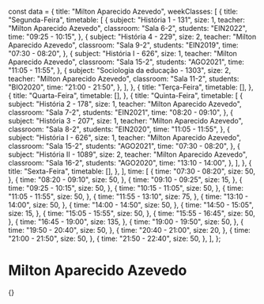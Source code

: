 const data = {
  title: "Milton Aparecido Azevedo",
  weekClasses: [
    {
      title: "Segunda-Feira",
      timetable: [
        {
          subject: "História 1 - 131",
          size: 1,
          teacher: "Milton Aparecido Azevedo",
          classroom: "Sala 6-2",
          students: "EIN2022",
          time: "09:25 - 10:15",
        },
        {
          subject: "História 4 - 229",
          size: 2,
          teacher: "Milton Aparecido Azevedo",
          classroom: "Sala 9-2",
          students: "EIN2019",
          time: "07:30 - 08:20",
        },
        {
          subject: "História I - 626",
          size: 1,
          teacher: "Milton Aparecido Azevedo",
          classroom: "Sala 15-2",
          students: "AGO2021",
          time: "11:05 - 11:55",
        },
        {
          subject: "Sociologia da educação - 1303",
          size: 2,
          teacher: "Milton Aparecido Azevedo",
          classroom: "Sala 11-2",
          students: "BIO2020",
          time: "21:00 - 21:50",
        },
      ],
    },
    {
      title: "Terça-Feira",
      timetable: [],
    },
    {
      title: "Quarta-Feira",
      timetable: [],
    },
    {
      title: "Quinta-Feira",
      timetable: [
        {
          subject: "História 2 - 178",
          size: 1,
          teacher: "Milton Aparecido Azevedo",
          classroom: "Sala 7-2",
          students: "EIN2021",
          time: "08:20 - 09:10",
        },
        {
          subject: "História 3 - 207",
          size: 1,
          teacher: "Milton Aparecido Azevedo",
          classroom: "Sala 8-2",
          students: "EIN2020",
          time: "11:05 - 11:55",
        },
        {
          subject: "História I - 626",
          size: 1,
          teacher: "Milton Aparecido Azevedo",
          classroom: "Sala 15-2",
          students: "AGO2021",
          time: "07:30 - 08:20",
        },
        {
          subject: "História II - 1089",
          size: 2,
          teacher: "Milton Aparecido Azevedo",
          classroom: "Sala 16-2",
          students: "AGO2020",
          time: "13:10 - 14:00",
        },
      ],
    },
    {
      title: "Sexta-Feira",
      timetable: [],
    },
  ],
  time: [
    {
      time: "07:30 - 08:20",
      size: 50,
    },
    {
      time: "08:20 - 09:10",
      size: 50,
    },
    {
      time: "09:10 - 09:25",
      size: 15,
    },
    {
      time: "09:25 - 10:15",
      size: 50,
    },
    {
      time: "10:15 - 11:05",
      size: 50,
    },
    {
      time: "11:05 - 11:55",
      size: 50,
    },
    {
      time: "11:55 - 13:10",
      size: 75,
    },
    {
      time: "13:10 - 14:00",
      size: 50,
    },
    {
      time: "14:00 - 14:50",
      size: 50,
    },
    {
      time: "14:50 - 15:05",
      size: 15,
    },
    {
      time: "15:05 - 15:55",
      size: 50,
    },
    {
      time: "15:55 - 16:45",
      size: 50,
    },
    {
      time: "16:45 - 19:00",
      size: 135,
    },
    {
      time: "19:00 - 19:50",
      size: 50,
    },
    {
      time: "19:50 - 20:40",
      size: 50,
    },
    {
      time: "20:40 - 21:00",
      size: 20,
    },
    {
      time: "21:00 - 21:50",
      size: 50,
    },
    {
      time: "21:50 - 22:40",
      size: 50,
    },
  ],
};

# Milton Aparecido Azevedo

<div>
  {<Grid title={data.title} weekClasses={data.weekClasses} time={data.time} />}
</div>
